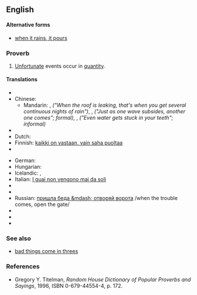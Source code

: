 ==English==

====Alternative forms====
* [[when it rains, it pours]]

===Proverb===
{{infl|en|proverb|head=[[it]] [[never]] [[rain]]s [[but]] it [[pour]]s}}

# [[unfortunate|Unfortunate]] events occur in [[quantity]].

====Translations====
{{trans-top|unfortunate events occur in quantitiy}}
* {{trreq|Arabic}}
* Chinese:
** Mandarin: {{t-|cmn|屋漏偏逢連夜雨|sc=Hani|xs=Mandarin}}, {{t-|cmn|屋漏偏逢连夜雨|tr= wū lòu piān féng lián yè yǔ|sc=Hani|xs=Mandarin}} ''("When the roof is leaking, that's when you get several continuous nights of rain")'', {{t|cmn|一波未平，一波又起|sc=Hani|xs=Mandarin}}, {{t|cmn|一波未平，一波又起|tr=yī bō wèi píng yī bō yòu qǐ|sc=Hani|xs=Mandarin}} ''("Just as one wave subsides, another one comes"; formal)'', {{t|cmn|喝口涼水都能塞牙縫|sc=Hani|xs=Mandarin}}, {{t|cmn|喝口凉水都能塞牙缝|tr=hē kǒu liángshuǐ sài yá fèng|sc=Hani|xs=Mandarin}} ''("Even water gets stuck in your teeth"; informal)''
* {{trreq|Czech}}
* Dutch: {{t|nl|van de regen in de drop}}
* Finnish: [[kaikki on vastaan, vain saha puoltaa]]
* {{trreq|French}}
{{trans-mid}}
* German: {{t|de|Ein Unglück kommt selten allein}}
* Hungarian: {{t+|hu|a baj nem jár egyedül}}
* Icelandic: {{t+|is|sjaldan er ein báran stök}}, {{t+|is|það er ýmist of eða van}}
* Italian: [[I guai non vengono mai da soli]]
* {{trreq|Japanese}}
* {{trreq|Portuguese}}
* Russian: [[пришла беда &mdash; отворяй ворота]] /when the trouble comes, open the gate/
* {{trreq|Spanish}}
* {{trreq|Swedish}}
* {{trreq|Vietnamese}}
{{trans-bottom}}

===See also===
* [[bad things come in threes]]

===References===
* Gregory Y. Titelman, ''Random House Dictionary of Popular Proverbs and Sayings'', 1996, ISBN 0-679-44554-4, p. 172.